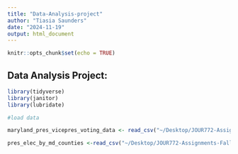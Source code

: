 ```yaml
---
title: "Data-Analysis-project"
author: "Tiasia Saunders"
date: "2024-11-19"
output: html_document
---
```


```r
knitr::opts_chunk$set(echo = TRUE)
```

## Data Analysis Project: 

```r
library(tidyverse)
library(janitor)
library(lubridate)

```

```r

#load data 

maryland_pres_vicepres_voting_data <- read_csv("~/Desktop/JOUR772-Assignments-Fall-2024---Saunders-/major_assignments/data_analysis/data/md_pres_vicepres_data.csv") |> clean_names() 

pres_elec_by_md_counties <-read_csv("~/Desktop/JOUR772-Assignments-Fall-2024---Saunders-/major_assignments/data_analysis/data/pres_election_by_md_counties.csv") |> clean_names()


```
